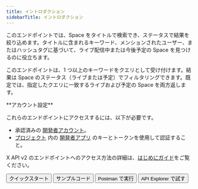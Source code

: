 ```yaml
---
title: イントロダクション
sidebarTitle: イントロダクション
---
```



このエンドポイントでは、Space をタイトルで検索でき、ステータスで結果を絞り込めます。タイトルに含まれるキーワード、メンションされたユーザー、またはハッシュタグに基づいて、ライブ配信中または今後予定の Space を見つけるのに役立ちます。

このエンドポイントは、1 つ以上のキーワードをクエリとして受け付けます。結果は Space のステータス（ライブまたは予定）でフィルタリングできます。既定では、指定したクエリに一致するライブおよび予定の Space を両方返します。

<Note>
  **アカウント設定**

  これらのエンドポイントにアクセスするには、以下が必要です。

  - 承認済みの [開発者アカウント](https://developer.x.com/en/portal/petition/essential/basic-info)。
  - [プロジェクト](/ja/resources/fundamentals/projects) 内の [開発者アプリ](/ja/resources/fundamentals/developer-apps) のキーとトークンを使用して認証すること。

  X API v2 のエンドポイントへのアクセス方法の詳細は、[はじめにガイド](/ja/x-api/getting-started/getting-access)をご覧ください。
</Note>

<div className="flex space-x-2">
  <Button href="/ja/x-api/spaces/search/quickstart">
    クイックスタート
  </Button>

  <Button href="https://github.com/xdevplatform/Twitter-API-v2-sample-code">
    サンプルコード
  </Button>

  <Button href="https://app.getpostman.com/run-collection/9956214-784efcda-ed4c-4491-a4c0-a26470a67400">
    Postman で実行
  </Button>

  <Button href="https://developer.x.com/apitools/api?endpoint=/2/spaces/search&method=get">
    API Explorer で試す
  </Button>
</div>
